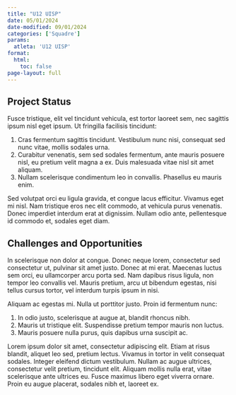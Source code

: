 ```yaml
---
title: "U12 UISP"
date: 05/01/2024
date-modified: 09/01/2024
categories: ['Squadre']
params:
  atleta: 'U12 UISP'
format:
  html: 
    toc: false
page-layout: full
---
```


## Project Status

Fusce tristique, elit vel tincidunt vehicula, est tortor laoreet sem, nec sagittis ipsum nisl eget ipsum. Ut fringilla facilisis tincidunt:

1.  Cras fermentum sagittis tincidunt. Vestibulum nunc nisi, consequat sed nunc vitae, mollis sodales urna.
2.  Curabitur venenatis, sem sed sodales fermentum, ante mauris posuere nisl, eu pretium velit magna a ex. Duis malesuada vitae nisl sit amet aliquam.
3.  Nullam scelerisque condimentum leo in convallis. Phasellus eu mauris enim.

Sed volutpat orci eu ligula gravida, et congue lacus efficitur. Vivamus eget mi nisl. Nam tristique eros nec elit commodo, at vehicula purus venenatis. Donec imperdiet interdum erat at dignissim. Nullam odio ante, pellentesque id commodo et, sodales eget diam.

## Challenges and Opportunities

In scelerisque non dolor at congue. Donec neque lorem, consectetur sed consectetur ut, pulvinar sit amet justo. Donec at mi erat. Maecenas luctus sem orci, eu ullamcorper arcu porta sed. Nam dapibus risus ligula, non tempor leo convallis vel. Mauris pretium, arcu ut bibendum egestas, nisi tellus cursus tortor, vel interdum turpis ipsum in nisi.

Aliquam ac egestas mi. Nulla ut porttitor justo. Proin id fermentum nunc:

1.  In odio justo, scelerisque at augue at, blandit rhoncus nibh.
2.  Mauris ut tristique elit. Suspendisse pretium tempor mauris non luctus.
3.  Mauris posuere nulla purus, quis dapibus urna suscipit ac.

Lorem ipsum dolor sit amet, consectetur adipiscing elit. Etiam at risus blandit, aliquet leo sed, pretium lectus. Vivamus in tortor in velit consequat sodales. Integer eleifend dictum vestibulum. Nullam ac augue ultrices, consectetur velit pretium, tincidunt elit. Aliquam mollis nulla erat, vitae scelerisque ante ultrices eu. Fusce maximus libero eget viverra ornare. Proin eu augue placerat, sodales nibh et, laoreet ex.

